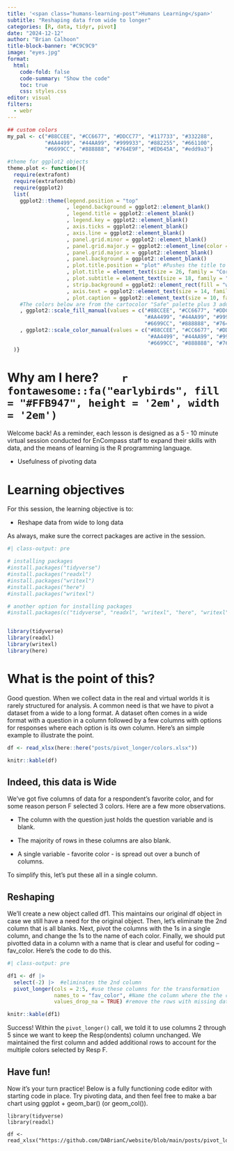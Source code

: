 ```yaml
---
title: '<span class="humans-learning-post">Humans Learning</span>'
subtitle: "Reshaping data from wide to longer"
categories: [R, data, tidyr, pivot]
date: "2024-12-12"
author: "Brian Calhoon"
title-block-banner: "#C9C9C9"
image: "eyes.jpg"
format: 
  html:
    code-fold: false
    code-summary: "Show the code"
    toc: true
    css: styles.css
editor: visual
filters: 
  - webr
---
```


```r

## custom colors
my_pal <- c("#88CCEE", "#CC6677", "#DDCC77", "#117733", "#332288",
            "#AA4499", "#44AA99", "#999933", "#882255", "#661100",
            "#6699CC", "#888888", "#764E9F", "#ED645A", "#edd9a3")

#theme for ggplot2 objects
theme.plot <- function(){
  require(extrafont)
  require(extrafontdb)
  require(ggplot2)
  list(  
    ggplot2::theme(legend.position = "top"
                   , legend.background = ggplot2::element_blank()
                   , legend.title = ggplot2::element_blank()
                   , legend.key = ggplot2::element_blank() 
                   , axis.ticks = ggplot2::element_blank()
                   , axis.line = ggplot2::element_blank()
                   , panel.grid.minor = ggplot2::element_blank()
                   , panel.grid.major.y = ggplot2::element_line(color = "#CFCDC9") 
                   , panel.grid.major.x = ggplot2::element_blank()
                   , panel.background = ggplot2::element_blank()
                   , plot.title.position = "plot" #Pushes the title to the very left of the plot window
                   , plot.title = element_text(size = 26, family = "Corbel", color = "#000000")
                   , plot.subtitle = element_text(size = 18, family = "Corbel", color = "#A9A9A9")
                   , strip.background = ggplot2::element_rect(fill = "white") 
                   , axis.text = ggplot2::element_text(size = 14, family = "Corbel", hjust = 0, color = "#000000")
                   , plot.caption = ggplot2::element_text(size = 10, family = "Corbel", color = "#000000"))
    #The colors below are from the cartocolor "Safe" palette plus 3 additional colors pulled from cartocolor.
    , ggplot2::scale_fill_manual(values = c("#88CCEE", "#CC6677", "#DDCC77", "#117733", "#332288",
                                            "#AA4499", "#44AA99", "#999933", "#882255", "#661100",
                                            "#6699CC", "#888888", "#764E9F", "#ED645A", "#edd9a3"))
    , ggplot2::scale_color_manual(values = c("#88CCEE", "#CC6677", "#DDCC77", "#117733", "#332288",
                                             "#AA4499", "#44AA99", "#999933", "#882255", "#661100",
                                             "#6699CC", "#888888", "#764E9F", "#ED645A", "#edd9a3"))
  )}
```

# Why am I here?        `r fontawesome::fa("earlybirds", fill = "#FFB947", height = '2em', width = '2em')`

:::: box
::: box-header
Welcome back! As a reminder, each lesson is designed as a 5 - 10 minute virtual session conducted for EnCompass staff to expand their skills with data, and the means of learning is the R programming language.

-   Usefulness of pivoting data
:::
::::

# Learning objectives

For this session, the learning objective is to:

-   Reshape data from wide to long data

As always, make sure the correct packages are active in the session.

```r
#| class-output: pre

# installing packages
#install.packages("tidyverse")
#install.packages("readxl")
#install.packages("writexl")
#install.packages("here")
#install.packages("writexl")

# another option for installing packages
#install.packages(c("tidyverse", "readxl", "writexl", "here", "writexl"))


library(tidyverse)
library(readxl)
library(writexl)
library(here)

```

# What is the point of this?

Good question. When we collect data in the real and virtual worlds it is rarely structured for analysis. A common need is that we have to pivot a dataset from a wide to a long format. A dataset often comes in a wide format with a question in a column followed by a few columns with options for responses where each option is its own column.   Here's an simple example to illustrate the point. 

```r

df <- read_xlsx(here::here("posts/pivot_longer/colors.xlsx")) 

knitr::kable(df)

```

## Indeed, this data is Wide

We've got five columns of data for a respondent's favorite color, and for some reason person F selected 3 colors. Here are a few more observations.

-   The column with the question just holds the question variable and is blank.

-   The majority of rows in these columns are also blank.

-   A single variable - favorite color - is spread out over a bunch of columns.

To simplify this, let's put these all in a single column.

## Reshaping

We'll create a new object called df1. This maintains our original df object in case we still have a need for the original object. Then, let's eliminate the 2nd column that is all blanks. Next, pivot the columns with the 1s in a single column, and change the 1s to the name of each color. Finally, we should put pivotted data in a column with a name that is clear and useful for coding -- fav_color. Here's the code to do this.

```r
#| class-output: pre

df1 <- df |> 
  select(-2) |>  #eliminates the 2nd column
  pivot_longer(cols = 2:5, #use these columns for the transformation
               names_to = "fav_color", #Name the column where the the color names are stored
               values_drop_na = TRUE) #remove the rows with missing data

knitr::kable(df1)
```

Success! Within the `pivot_longer()` call, we told it to use columns 2 through 5 since we want to keep the Resp(ondents) column unchanged. We maintained the first column and added additional rows to account for the multiple colors selected by Resp F.

## Have fun!

Now it's your turn practice! Below is a fully functioning code editor with starting code in place. Try pivoting data, and then feel free to make a bar chart using ggplot + geom_bar() (or geom_col()).

```webr-r

library(tidyverse)
library(readxl)

df <- read_xlsx("https://github.com/DABrianC/website/blob/main/posts/pivot_longer/colors.xlsx")


```
